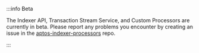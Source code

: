 :::info Beta

The Indexer API, Transaction Stream Service, and Custom Processors are currently in beta. Please report any problems you encounter by creating an issue in the [aptos-indexer-processors](https://github.com/aptos-labs/aptos-indexer-processors/issues/new/choose) repo.

:::
